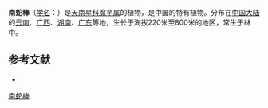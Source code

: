 {{Speciesbox
| name = 南蛇棒
| status = 
| status_system = 
| image = Amorphophallus dunnii (SuperFantastic) 001.jpg
| genus = Amorphophallus
| species = dunnii
| authority = Tutcher
}}

'''南蛇棒'''（[[学名|学名]]：{{lang|la|''Amorphophallus dunnii''}}）是[[天南星科|天南星科]][[魔芋属|魔芋属]]的植物，是中国的特有植物。分布在[[中国大陆|中国大陆]]的[[云南|云南]]、[[广西|广西]]、[[湖南|湖南]]、[[广东|广东]]等地，生长于海拔220米至800米的地区，常生于林中。

== 参考文献 ==
<div class="references-small">
* {{cite web| url =http://www.bioinfo.cn/db05/KmzwSpecies.php?action=view&id=791| title =南蛇棒| work =《中国高等植物数据库全库》| publisher =中国科学院微生物研究所| author =昆明植物研究所| accessdate =2009-02-21| deadurl =yes| archiveurl =https://web.archive.org/web/20160305095333/http://www.bioinfo.cn/db05/KmzwSpecies.php?action=view&id=791| archivedate =2016-03-05}}
</div>
{{Taxonbar|from=Q4064470}}

{{DEFAULTSORT:Amorphophallus dunnii}}
[[Category:魔芋属|南蛇棒]]


{{Araceae-stub}}
